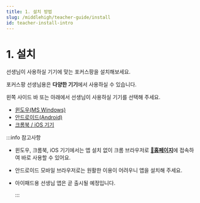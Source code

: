 ```yaml
---
title: 1. 설치 방법
slug: /middlehigh/teacher-guide/install
id: teacher-install-intro
---
```



# 1. 설치

선생님이 사용하실 기기에 맞는 포커스팡을 설치해보세요.

포커스팡 선생님용은 **다양한 기기**에서 사용하실 수 있습니다.

왼쪽 사이드 바 또는 아래에서 선생님이 사용하실 기기를 선택해 주세요.

- [윈도우(MS Windows)](/docs/middlehigh/teacher-guide/install-windows)
- [안드로이드(Android)](/docs/middlehigh/teacher-guide/install-android)
- [크롬북 / iOS 기기](/docs/middlehigh/teacher-guide/install-chromebook)

:::info 참고사항

- 윈도우, 크롬북, iOS 기기에서는 앱 설치 없이 크롬 브라우저로 [**🔗홈페이지**](https://teacher.focuspang.com)에 접속하여 바로 사용할 수 있어요.
- 안드로이드 모바일 브라우저로는 원활한 이용이 어려우니 앱을 설치해 주세요.
- 아이패드용 선생님 앱은 곧 출시될 예정입니다.

  :::
